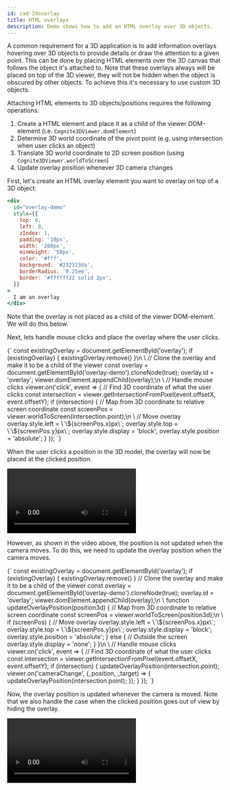 ```yaml
---
id: cad-2doverlay
title: HTML overlays
description: Demo shows how to add an HTML overlay over 3D objects.
---
```



A common requirement for a 3D application is to add information overlays hovering over 3D objects
to provide details or draw the attention to a given point. This can be done by placing HTML elements over the 3D canvas
that follows the object it's attached to. Note that these overlays always will be placed on top of the 3D viewer,
they will not be hidden when the object is obscured by other objects.
To achieve this it's necessary to use custom 3D objects.

<DemoWrapper
  modelId={4715379429968321}
  revisionId={5688854005909501}
  name="Cognite3DViewerDemo"
/>

Attaching HTML elements to 3D objects/positions requires the following operations:

1. Create a HTML element and place it as a child of the viewer DOM-element (i.e. `Cognite3DViewer.domElement`)
2. Determine 3D world coordinate of the pivot point (e.g. using intersection when user clicks an object)
3. Translate 3D world coordinate to 2D screen position (using `Cognite3DViewer.worldToScreen`)
4. Update overlay position whenever 3D camera changes

First, let's create an HTML overlay element you want to overlay on top of a 3D object:

```jsx live=true
<div
  id="overlay-demo"
  style={{
    top: 0,
    left: 0,
    zIndex: 1,
    padding: '10px',
    width: '200px',
    minHeight: '50px',
    color: '#fff',
    background: '#232323da',
    borderRadius: '0.25em',
    border: '#ffffff22 solid 2px',
  }}
>
  I am an overlay
</div>
```

Note that the overlay is not placed as a child of the viewer DOM-element. We will do this below.

Next, lets handle mouse clicks and place the overlay where the user clicks.

<LiveCodeSnippet>
  {`
const existingOverlay = document.getElementById('overlay');
if (existingOverlay) {
  existingOverlay.remove()
}\n
\
// Clone the overlay and make it to be a child of the viewer
const overlay = document.getElementById('overlay-demo').cloneNode(true);
overlay.id = 'overlay';
viewer.domElement.appendChild(overlay);\n
\
// Handle mouse clicks
viewer.on('click', event => {
  // Find 3D coordinate of what the user clicks
  const intersection = viewer.getIntersectionFromPixel(event.offsetX, event.offsetY);
  if (intersection) {
    // Map from 3D coordinate to relative screen coordinate
    const screenPos = viewer.worldToScreen(intersection.point);\n
\
    // Move overlay
    overlay.style.left = \`\${screenPos.x}px\`;
    overlay.style.top = \`\${screenPos.y}px\`;
    overlay.style.display = 'block';
    overlay.style.position = 'absolute';
  }
});
`}
</LiveCodeSnippet>

When the user clicks a position in the 3D model, the overlay will now be placed at the clicked position.

<video preload="auto" autoPlay="autoplay" loop controls>
  <source src={useBaseUrl('/img/cad-overlay-fixed.webm')} />
</video>

However, as shown in the video above, the position is not updated when the camera moves. To do this, we need to update the overlay position when the camera moves.

<LiveCodeSnippet>
  {`
const existingOverlay = document.getElementById('overlay');
if (existingOverlay) {
  existingOverlay.remove()
}
// Clone the overlay and make it to be a child of the viewer
const overlay = document.getElementById('overlay-demo').cloneNode(true);
overlay.id = 'overlay';
viewer.domElement.appendChild(overlay);\n
\
function updateOverlayPosition(position3d) {
  // Map from 3D coordinate to relative screen coordinate
  const screenPos = viewer.worldToScreen(position3d);\n
\
  if (screenPos) {
    // Move overlay
    overlay.style.left = \`\${screenPos.x}px\`;
    overlay.style.top = \`\${screenPos.y}px\`;
    overlay.style.display = 'block';
    overlay.style.position = 'absolute';
  } else {
    // Outside the screen
    overlay.style.display = 'none';
  }
}\n
\
// Handle mouse clicks
viewer.on('click', event => {
  // Find 3D coordinate of what the user clicks
  const intersection = viewer.getIntersectionFromPixel(event.offsetX, event.offsetY);
  if (intersection) {
    updateOverlayPosition(intersection.point);
    viewer.on('cameraChange', (_position, _target) => {
      updateOverlayPosition(intersection.point);
    });
  }
});
`}
</LiveCodeSnippet>

Now, the overlay position is updated whenever the camera is moved. Note that we also handle the case when the clicked position goes out of view by hiding the overlay.

<video preload="auto" autoPlay="autoplay" loop controls>
  <source src={useBaseUrl('/img/cad-overlay-updating.webm')} />
</video>
